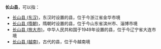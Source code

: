 '''长山县'''，可以指：

*[[长山县_(东汉)|长山县 (东汉)]]，东汉时设置的县，位于今浙江省金华市境
*[[长山县_(隋朝)|长山县 (隋朝)]]，隋朝时设置的县，位于今山东省滨州市、淄博市境
*[[长海县|长山县 (旅大市)]]，中华人民共和国于1949年设置的县，位于今辽宁省大连市境
*[[长山县_(越南)|长山县 (越南)]]，古代的县，位于今越南境

{{Disambig|Cat=三字亚洲县名消歧义}}